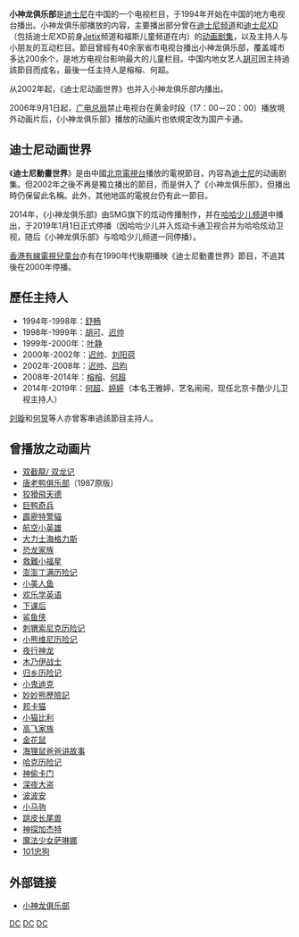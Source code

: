 {{Infobox television
| show_name            = 小神龙俱乐部
| original_name        = ''Dragon Club''
| image                = 
| caption              = 
| show_name_2          = 
| 類型                 =
| format               = 
| slogan               = 
| creator              = [[中国教育电视台|中国教育电视台]]教育綜合頻道（CETV-1）
| developer            =
| writer               =
| general_director     = 
| director             = 
| creative_director    =
| presenter            = 
| voices               = 
| narrated             =
| usic_composer =
| opentheme            =
| lyricist             = 
| composer             = 
| singer               =  
| country              = {{CHN}}
| language             = [[普通话|普通话]]
| num_episodes         = 
| list_episodes        =
| executive_producer   = 
| producer             = 
| supervising_producer = 
| editor               =
| location             = 
| cinematography       =
| camera               =
| runtime              = 
| company              = 迪士尼ABC电视网（1994-2012）<br/>博伟国际（迪士尼旗下）（2012-2014）<br/>炫动传播（上海城市动漫出版传媒有限公司）（2014-2019）
| distributor          = 
| channel              = 
| picture_format       = 
| audio_format         = 
| first_run            = <!-- 根据[[Template:电视节目信息框/doc|Template:电视节目信息框/doc]]的标注规范，此处应留空白。{{CHNML}}-->
| first_aired          = {{start date|1994|9|19}}
| last_aired           = {{start date|2013|12|31}}
| preceded_by          = 
| followed_by          = 
| prev_season          =
| this_season          = 
| next_season          =
| related              = 
| website              =  
| website_title        = 
| production_website   =
}}
'''小神龙俱乐部'''是[[迪士尼|迪士尼]]在中国的一个电视栏目，于1994年开始在中国的地方电视台播出。小神龙俱乐部播放的内容，主要播出部分曾在[[迪士尼频道|迪士尼频道]]和[[迪士尼XD|迪士尼XD]]（包括迪士尼XD前身[[Jetix|Jetix]]频道和福斯儿童频道在内）的[[动画剧集|动画剧集]]，以及主持人与小朋友的互动栏目。節目曾經有40余家省市电视台播出小神龙俱乐部，覆盖城市多达200余个，是地方电视台影响最大的儿童栏目。中国内地女艺人[[胡可_(演员)|胡可]]因主持過該節目而成名，最後一任主持人是榕榕、何超。

从2002年起，《迪士尼动画世界》也并入小神龙俱乐部内播出。

2006年9月1日起，[[广电总局|广电总局]]禁止电视台在黄金时段（17：00－20：00）播放境外动画片后，《小神龙俱乐部》播放的动画片也依規定改为国产卡通。

== 迪士尼动画世界 ==
《'''迪士尼動畫世界'''》是由中國[[北京電視台|北京電視台]]播放的電視節目，内容為[[迪士尼|迪士尼]]的动画剧集。但2002年之後不再是獨立播出的節目，而是併入了《小神龙俱乐部》，但播出時仍保留此名稱。此外，其他地區的電視台仍有此一節目。

2014年，《小神龙俱乐部》由SMG旗下的炫动传播制作，并在[[哈哈少儿频道|哈哈少儿频道]]中播出，于2019年1月1日正式停播（因哈哈少儿并入炫动卡通卫视合并为哈哈炫动卫视，随后《小神龙俱乐部》与哈哈少儿频道一同停播）。

[[香港有線電視兒童台|香港有線電視兒童台]]亦有在1990年代後期播映《迪士尼動畫世界》節目，不過其後在2000年停播。

== 歷任主持人 ==
* 1994年-1998年：[[舒畅|舒畅]]
* 1998年-1999年：[[胡可_(演员)|胡可]]、[[迟帅|迟帅]]
* 1999年-2000年：[[叶静|叶静]]
* 2000年-2002年：[[迟帅|迟帅]]、[[刘阳荷|刘阳荷]]
* 2002年-2008年：[[迟帅|迟帅]]、[[吕昀|吕昀]]
* 2008年-2014年：[[榕榕|榕榕]]、[[何超|何超]]
* 2014年-2019年：[[何超|何超]]、[[婷婷|婷婷]]（本名王雅婷，艺名闹闹，现任北京卡酷少儿卫视主持人）

[[刘璇|刘璇]]和[[何炅|何炅]]等人亦曾客串過該節目主持人。

== 曾播放之动画片 ==
*[[双截龍/_双龙记|双截龍/ 双龙记]]
*[[唐老鸭俱乐部|唐老鸭俱乐部]]（1987原版）
*[[狡猾飛天德|狡猾飛天德]]
*[[巨鸭奇兵|巨鸭奇兵]]
*[[霹靂特警貓|霹靂特警貓]]
*[[航空小英雄|航空小英雄]]
*[[大力士海格力斯|大力士海格力斯]]
*[[恐龙家族|恐龙家族]]
*[[救難小福星|救難小福星]]
*[[澎澎丁满历险记|澎澎丁满历险记]]
*[[小美人鱼|小美人鱼]]
*[[欢乐学英语|欢乐学英语]]
*[[下课后|下课后]]
*[[鲨鱼侠|鲨鱼侠]]
*[[刺猬索尼克历险记|刺猬索尼克历险记]]
*[[小熊维尼|小熊维尼历险记]]
*[[夜行神龙|夜行神龙]]
*[[木乃伊战士|木乃伊战士]]
*[[归乡历险记|归乡历险记]]
*[[小鬼迪克|小鬼迪克]]
*[[妙妙熊歷險記|妙妙熊歷險記]]
*[[邦卡猫|邦卡猫]]
*[[小猫比利|小猫比利]]
*[[高飞家族|高飞家族]]
*[[金花鼠|金花鼠]]
*[[海狸鼠爸爸讲故事|海狸鼠爸爸讲故事]]
*[[哈克历险记|哈克历险记]]
*[[神偷卡门|神偷卡门]]
*[[深夜大盗|深夜大盗]]
*[[波波安|波波安]]
*[[小马驹|小马驹]]
*[[跳皮长尾兽|跳皮长尾兽]]
*[[神探加杰特|神探加杰特]]
*[[魔法少女萨琳娜|魔法少女萨琳娜]]
*[[101忠狗|101忠狗]]

==外部链接==
* [http://so.letv.com/s?wd=%E5%B0%8F%E7%A5%9E%E9%BE%8D%E4%BF%B1%E6%A8%82%E9%83%A8&from=pc&ref=click 小神龙俱乐部]


[[Category:中國兒童電視節目|DC]]
[[Category:系列動畫作品|DC]]
[[Category:迪士尼動畫|DC]]